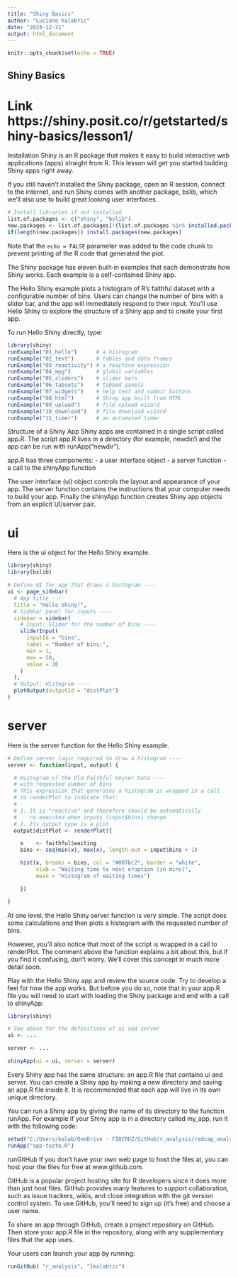 ```yaml
---
title: "Shiny Basics"
author: "Luciano Kalabric"
date: "2024-12-21"
output: html_document
---
```


```r
knitr::opts_chunk$set(echo = TRUE)
```
## Shiny Basics
# Link https://shiny.posit.co/r/getstarted/shiny-basics/lesson1/

Installation
Shiny is an R package that makes it easy to build interactive web applications (apps) straight from R. This lesson will get you started building Shiny apps right away.

If you still haven’t installed the Shiny package, open an R session, connect to the internet, and run
Shiny comes with another package, bslib, which we’ll also use to build great looking user interfaces.

```r
# Install libraries if not installed
list.of.packages <- c("shiny", "bslib")
new.packages <- list.of.packages[!(list.of.packages %in% installed.packages()[,"Package"])]
if(length(new.packages)) install.packages(new.packages)
```

Note that the `echo = FALSE` parameter was added to the code chunk to prevent printing of the R code that generated the plot.

The Shiny package has eleven built-in examples that each demonstrate how Shiny works. Each example is a self-contained Shiny app.

The Hello Shiny example plots a histogram of R’s faithful dataset with a configurable number of bins. Users can change the number of bins with a slider bar, and the app will immediately respond to their input. You’ll use Hello Shiny to explore the structure of a Shiny app and to create your first app.

To run Hello Shiny directly, type:
```r
library(shiny)
runExample("01_hello")      # a histogram
runExample("02_text")       # tables and data frames
runExample("03_reactivity") # a reactive expression
runExample("04_mpg")        # global variables
runExample("05_sliders")    # slider bars
runExample("06_tabsets")    # tabbed panels
runExample("07_widgets")    # help text and submit buttons
runExample("08_html")       # Shiny app built from HTML
runExample("09_upload")     # file upload wizard
runExample("10_download")   # file download wizard
runExample("11_timer")      # an automated timer
```

Structure of a Shiny App
Shiny apps are contained in a single script called app.R. The script app.R lives in a directory (for example, newdir/) and the app can be run with runApp("newdir").

app.R has three components:
- a user interface object
- a server function
- a call to the shinyApp function

The user interface (ui) object controls the layout and appearance of your app. The server function contains the instructions that your computer needs to build your app. Finally the shinyApp function creates Shiny app objects from an explicit UI/server pair.

# ui

Here is the ui object for the Hello Shiny example.
```r
library(shiny)
library(bslib)

# Define UI for app that draws a histogram ----
ui <- page_sidebar(
  # App title ----
  title = "Hello Shiny!",
  # Sidebar panel for inputs ----
  sidebar = sidebar(
    # Input: Slider for the number of bins ----
    sliderInput(
      inputId = "bins",
      label = "Number of bins:",
      min = 1,
      max = 50,
      value = 30
    )
  ),
  # Output: Histogram ----
  plotOutput(outputId = "distPlot")
)
```
# server

Here is the server function for the Hello Shiny example.
```r
# Define server logic required to draw a histogram ----
server <- function(input, output) {

  # Histogram of the Old Faithful Geyser Data ----
  # with requested number of bins
  # This expression that generates a histogram is wrapped in a call
  # to renderPlot to indicate that:
  #
  # 1. It is "reactive" and therefore should be automatically
  #    re-executed when inputs (input$bins) change
  # 2. Its output type is a plot
  output$distPlot <- renderPlot({

    x    <- faithful$waiting
    bins <- seq(min(x), max(x), length.out = input$bins + 1)

    hist(x, breaks = bins, col = "#007bc2", border = "white",
         xlab = "Waiting time to next eruption (in mins)",
         main = "Histogram of waiting times")

    })

}
```

At one level, the Hello Shiny server function is very simple. The script does some calculations and then plots a histogram with the requested number of bins.

However, you’ll also notice that most of the script is wrapped in a call to renderPlot. The comment above the function explains a bit about this, but if you find it confusing, don’t worry. We’ll cover this concept in much more detail soon.

Play with the Hello Shiny app and review the source code. Try to develop a feel for how the app works. But before you do so, note that in your app.R file you will need to start with loading the Shiny package and end with a call to shinyApp:

```r
library(shiny)

# See above for the definitions of ui and server
ui <- ...

server <- ...

shinyApp(ui = ui, server = server)
```

Every Shiny app has the same structure: an app.R file that contains ui and server. You can create a Shiny app by making a new directory and saving an app.R file inside it. It is recommended that each app will live in its own unique directory.

You can run a Shiny app by giving the name of its directory to the function runApp. For example if your Shiny app is in a directory called my_app, run it with the following code:

```r
setwd("C:/Users/kalab/OneDrive - FIOCRUZ/GitHub/r_analysis/redcap_analysis")
runApp("app-teste.R")
```
runGitHub
If you don’t have your own web page to host the files at, you can host your the files for free at www.github.com.

GitHub is a popular project hosting site for R developers since it does more than just host files. GitHub provides many features to support collaboration, such as issue trackers, wikis, and close integration with the git version control system. To use GitHub, you’ll need to sign up (it’s free) and choose a user name.

To share an app through GitHub, create a project repository on GitHub. Then store your app.R file in the repository, along with any supplementary files that the app uses.

Your users can launch your app by running:

```r
runGitHub( "r_analysis", "lkalabric")
```

